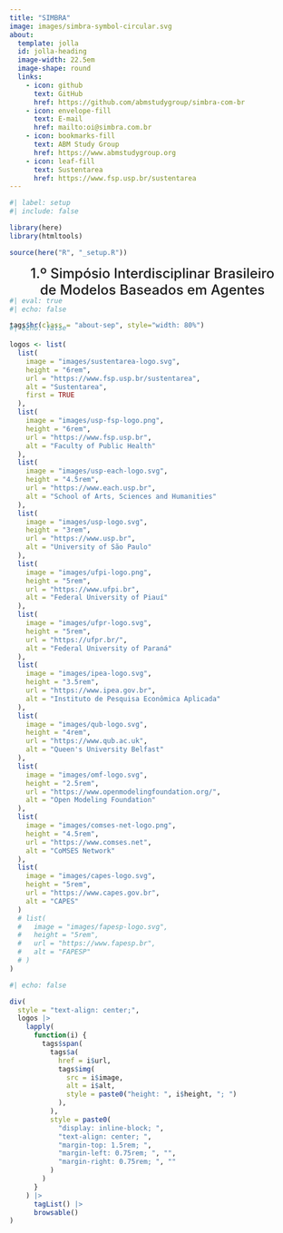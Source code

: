 ```yaml
---
title: "SIMBRA"
image: images/simbra-symbol-circular.svg
about:
  template: jolla
  id: jolla-heading
  image-width: 22.5em
  image-shape: round
  links:
    - icon: github
      text: GitHub
      href: https://github.com/abmstudygroup/simbra-com-br
    - icon: envelope-fill
      text: E-mail
      href: mailto:oi@simbra.com.br
    - icon: bookmarks-fill
      text: ABM Study Group
      href: https://www.abmstudygroup.org
    - icon: leaf-fill
      text: Sustentarea
      href: https://www.fsp.usp.br/sustentarea
---
```


```r
#| label: setup
#| include: false

library(here)
library(htmltools)

source(here("R", "_setup.R"))
```

::::{#jolla-heading}
::: {style="font-size: 1.5rem; font-weight: 500; text-align: center;"}
```{=html}
<span style="display: inline-block;">
  1.º Simpósio Interdisciplinar Brasileiro<br class="responsive-break">
  de Modelos Baseados em Agentes
</span>
```
:::
::::

::::{.quarto-about-jolla style="margin-top: -1rem;"}
```r
#| eval: true
#| echo: false

tags$hr(class = "about-sep", style="width: 80%")
```

::: {style="margin-top: -1.5rem;"}
```r
#| echo: false

logos <- list(
  list(
    image = "images/sustentarea-logo.svg",
    height = "6rem",
    url = "https://www.fsp.usp.br/sustentarea",
    alt = "Sustentarea",
    first = TRUE
  ),
  list(
    image = "images/usp-fsp-logo.png",
    height = "6rem",
    url = "https://www.fsp.usp.br",
    alt = "Faculty of Public Health"
  ),
  list(
    image = "images/usp-each-logo.svg",
    height = "4.5rem",
    url = "https://www.each.usp.br",
    alt = "School of Arts, Sciences and Humanities"
  ),
  list(
    image = "images/usp-logo.svg",
    height = "3rem",
    url = "https://www.usp.br",
    alt = "University of São Paulo"
  ),
  list(
    image = "images/ufpi-logo.png",
    height = "5rem",
    url = "https://www.ufpi.br",
    alt = "Federal University of Piauí"
  ),
  list(
    image = "images/ufpr-logo.svg",
    height = "5rem",
    url = "https://ufpr.br/",
    alt = "Federal University of Paraná"
  ),
  list(
    image = "images/ipea-logo.svg",
    height = "3.5rem",
    url = "https://www.ipea.gov.br",
    alt = "Instituto de Pesquisa Econômica Aplicada"
  ),
  list(
    image = "images/qub-logo.svg",
    height = "4rem",
    url = "https://www.qub.ac.uk",
    alt = "Queen's University Belfast"
  ),
  list(
    image = "images/omf-logo.svg",
    height = "2.5rem",
    url = "https://www.openmodelingfoundation.org/",
    alt = "Open Modeling Foundation"
  ),
  list(
    image = "images/comses-net-logo.png",
    height = "4.5rem",
    url = "https://www.comses.net",
    alt = "CoMSES Network"
  ),
  list(
    image = "images/capes-logo.svg",
    height = "5rem",
    url = "https://www.capes.gov.br",
    alt = "CAPES"
  )
  # list(
  #   image = "images/fapesp-logo.svg",
  #   height = "5rem",
  #   url = "https://www.fapesp.br",
  #   alt = "FAPESP"
  # )
)
```

```r
#| echo: false

div(
  style = "text-align: center;",
  logos |>
    lapply(
      function(i) {
        tags$span(
          tags$a(
            href = i$url,
            tags$img(
              src = i$image,
              alt = i$alt,
              style = paste0("height: ", i$height, "; ")
            ),
          ),
          style = paste0(
            "display: inline-block; ",
            "text-align: center; ",
            "margin-top: 1.5rem; ",
            "margin-left: 0.75rem; ", "",
            "margin-right: 0.75rem; ", ""
          )
        )
      }
    ) |>
      tagList() |>
      browsable()
)
```
:::
::::
